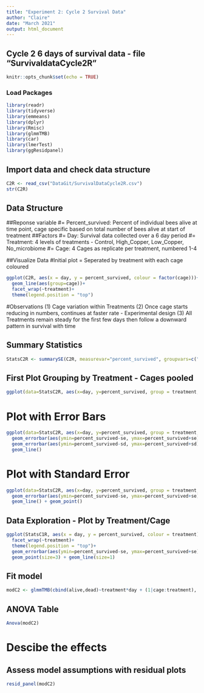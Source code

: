 ```yaml
---
title: "Experiment 2: Cycle 2 Survival Data"
author: "Claire"
date: "March 2021"
output: html_document
---
```


## Cycle 2 6 days of survival data - file "SurvivaldataCycle2R"
  
```r
knitr::opts_chunk$set(echo = TRUE)
```

### Load Packages

```r
library(readr)
library(tidyverse)
library(emmeans)
library(dplyr)
library(Rmisc)
library(glmmTMB)
library(car)
library(lmerTest)
library(ggResidpanel)
```

## Import data and check data structure

```r
C2R <- read_csv("DataGit/SurvivalDataCycle2R.csv")
str(C2R)
```

## Data Structure
##Reponse variable 
#= Percent_survived: Percent of individual bees alive at time point, cage specific based on total number of bees alive at start of treatment
##Factors 
#= Day: Survival data collected over a 6 day period
#= Treatment: 4 levels of treatments - Control, High_Copper, Low_Copper, No_microbiome
#= Cage: 4 Cages as replicate per treatment, numbered 1-4

##Visualize Data
#Initial plot = Seperated by treatment with each cage coloured
```r
ggplot(C2R, aes(x = day, y = percent_survived, colour = factor(cage)))+
  geom_line(aes(group=cage))+
  facet_wrap(~treatment)+
  theme(legend.position = "top")
```  
#Observations
(1) Cage variation within Treatments
(2) Once cage starts reducing in numbers, continues at faster rate - Experimental design
(3) All Treatments remain steady for the first few days then follow a downward pattern in survival with time 

## Summary Statistics
```r
StatsC2R <- summarySE(C2R, measurevar="percent_survived", groupvars=c("treatment","day"))
```

## First Plot Grouping by Treatment - Cages pooled
```r
ggplot(data=StatsC2R, aes(x=day, y=percent_survived, group = treatment, colour = treatment)) + geom_line() + geom_point()
```
# Plot with Error Bars
```r
ggplot(data=StatsC2R, aes(x=day, y=percent_survived, group = treatment, colour = treatment)) +
  geom_errorbar(aes(ymin=percent_survived-se, ymax=percent_survived+se)) +
  geom_errorbar(aes(ymin=percent_survived-sd, ymax=percent_survived+sd), width=.3, size=1.1) +
  geom_line()
```
# Plot with Standard Error
```r
ggplot(data=StatsC2R, aes(x=day, y=percent_survived, group = treatment, colour = treatment)) +
  geom_errorbar(aes(ymin=percent_survived-se, ymax=percent_survived+se)) +
  geom_line() + geom_point()
```
## Data Exploration - Plot by Treatment/Cage
```r
ggplot(StatsC1R, aes(x = day, y = percent_survived, colour = treatment))+
  facet_wrap(~treatment)+
  theme(legend.position = "top")+
  geom_errorbar(aes(ymin=percent_survived-se, ymax=percent_survived+se), width=0.5, size=0.5) +
  geom_point(size=3) + geom_line(size=1)
```
## Fit model 
```r
modC2 <- glmmTMB(cbind(alive,dead)~treatment*day + (1|cage:treatment), data = C2R, family = binomial(link = "logit"))
```
## ANOVA Table
```r
Anova(modC2)
```
# Descibe the effects

## Assess model assumptions with residual plots
```r
resid_panel(modC2)
```
